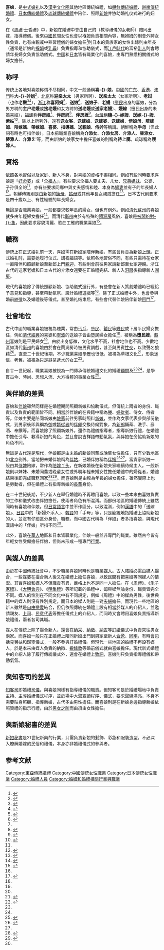 {{refimprove|time=2015-07-10T06:04:39+00:00}}
{{NoteTA
|G1= IT
|T = zh-cn:喜娘; zh-tw:隨嫁姆; zh-hk:大妗姐; zh-sg:送嫁姆;
|1 = zh-cn:喜娘; zh-tw:隨嫁姆; zh-hk:大妗姐; zh-sg:送嫁姆;
}}
'''喜娘'''，是[[中式婚礼|中式婚礼]]以及[[漢字文化圈|漢字文化圈]]其他地區傳統婚禮，如[[朝鮮傳統婚禮|朝鮮傳統婚禮]]、[[越南傳統婚禮|越南傳統婚禮]]、[[日本傳統婚禮|日本傳統婚禮]]及[[琉球傳統婚禮|琉球傳統婚禮]]中陪伴、照顾[[新娘|新娘]]并协助婚礼仪式进行的妇女。

在《[[周禮|周禮]]·士昏禮》中，新娘在婚禮中會由自己的{{link-en|姆|Chaperone (social)}}（教導禮儀的女老師）陪同出嫁，指導禮儀。後來[[中國|中國]]民間女性也會以褓姆負責相關內容，無褓姆的則會外聘女性負責，也有由親戚中熟習禮儀的婦女擔任<ref> {{cite book |author= 司馬光|year= |title=書儀·婚儀上 |quote=兩家各擇親戚婦人習于禮者為之，凡壻及婦行禮皆贊者相導之。| publisher=| location= | isbn= |ignore-isbn-error=true| pages= |date=|language=}}</ref>則日本的貴族家的女性出嫁則由年長{{link-ja|女中|女中}}（通常是新娘的[[褓姆|褓姆]]或[[乳母|乳母]]）負責指導和協助儀式，而[[江戶時代|江戶時代]]的富裕[[町人|町人]]則會聘請年長婦女負責協助儀式。[[中國|中國]]和[[日本|日本]]皆有職業化的喜娘，由專門熟悉相關儀式的婦女擔任。

==称呼==
传统上各地对喜娘称谓不尽相同，中文一般通稱'''喜-{}-娘'''，[[中國|中國]]的[[广东|广东]]、[[香港|香港]]、[[澳門|澳門]]称'''大-{}-妗姐'''<ref name="大妗">{{Cite web |url=http://open-lit.com/listbook.php?cid=94&gbid=322&bid=14909&start=0 |title=學做大妗姐　笑賺開心錢 |accessdate=2016-04-03 |author=盧勁業 |date=2012-04-01 |work= |publisher= |language=Zh-hant |archive-url=https://web.archive.org/web/20160908172122/http://www.open-lit.com/listbook.php?cid=94&gbid=322&bid=14909&start=0 |archive-date=2016-09-08 |dead-url=yes }}</ref>，[[北京|北京]]称'''迎亲太太'''（男家所聘）、'''送亲太太'''（女家所聘）、'''老姏'''（也作'''老蠻'''<ref name="老姏">{{Cite web |url=http://www.youdict.com/cidian/s/%E8%80%81%E5%A7%8F |title=老姏 |accessdate=2016-07-24 |author= |date= |work= |publisher=優詞 |language=Zh-hans |archive-date=2021-11-18 |archive-url=https://web.archive.org/web/20211118023953/https://www.youdict.com/cidian/s/%E8%80%81%E5%A7%8F |dead-url=yes }}</ref><ref name="舊京">{{Cite web |url=http://www.atoomu.com/geo/city/c/MzEzMDk0.shtml |title=舊京婚俗 |accessdate=2016-07-24 |author=責任編輯: 蘇向東 |date=2009-03-11 |work= |publisher=中國網 |language=Zh-hant |deadurl=yes |archiveurl=https://web.archive.org/web/20160809211708/http://www.atoomu.com/geo/city/c/MzEzMDk0.shtml |archivedate=2016-08-09 }}</ref>），[[浙江|浙江]]称'''喜阿妈'''<ref name="a1">{{Cite web |url=http://www.china.com.cn/aboutchina/zhuanti/jxms/2008-02/01/content_9630742.htm |title=喜娘 |accessdate=2016-04-03 |author=责任编辑：雨悦 |date=2008-02-01 |work= |publisher=中国网 |language=Zh-hans |archive-date=2012-09-01 |archive-url=https://web.archive.org/web/20120901181933/http://www.china.com.cn/aboutchina/zhuanti/jxms/2008-02/01/content_9630742.htm |dead-url=no }}</ref>、'''送娘'''<ref name="嵊泗">{{Cite web|url=http://ssda.zsdaj.gov.cn/ztzl/fzbs/677382.shtml|title=嵊泗的婚礼习俗|accessdate=2016-07-24|author=|date=2014-05-08|work=|publisher=嵊泗县档案局|language=Zh-hans|deadurl=yes|archiveurl=https://web.archive.org/web/20160324161253/http://ssda.zsdaj.gov.cn/ztzl/fzbs/677382.shtml|archivedate=2016-03-24}}</ref>、'''送娘子'''、'''老嫚'''（[[墮民|墮民]]出身的喜娘，分為男方聘的'''主户老嫚'''或'''接老嫚'''和女方聘的'''送老嫚'''或'''送家老嫚'''）、'''嫚線'''（墮民出身的未婚喜娘），[[福建|福建]]称'''伴房娘'''<ref name="a2"/>、'''伴房妈'''<ref>{{Cite web |url=http://www.chinanews.com/sh/news/2008/03-15/1192791.shtml |title=闽都风情：能说会道的福州传统喜娘“伴房妈” |accessdate=2016-04-03 |author=记者：林维莉 |date=2008-03-15 |work= |publisher=中国新闻网 |language=Zh-hans |archive-date=2016-04-16 |archive-url=https://web.archive.org/web/20160416015301/http://www.chinanews.com/sh/news/2008/03-15/1192791.shtml |dead-url=no }}</ref>、'''伴房嬷'''<ref>{{Cite web |url=http://www.chinanews.com/df/2013/11-23/5538761.shtml |title=闽都风情：“金牌喜娘”复兴福州“伴房嬷”婚俗 |accessdate=2016-04-03 |author=记者：张羽 |date=2008-03-15 |work= |publisher=中国新闻网 |language=Zh-hans |archive-date=2018-07-12 |archive-url=https://web.archive.org/web/20180712155648/http://www.chinanews.com/df/2013/11-23/5538761.shtml |dead-url=no }}</ref>，[[台灣|台灣]]稱'''隨-{}-嫁姆'''、'''送嫁-{}-姆'''、'''紫姑'''<ref name="諸羅">{{Cite web|url=http://140.112.30.230/Fangjr/T_Fangjr/Show_volume.php?Keyword=%E7%89%9B&Reference_id=141&Page_order=99|title=諸羅縣志|accessdate=2016-04-03|author=周鍾瑄、陳夢林|date=|work=|publisher=|language=Zh-hant|quote=紫姑(送嫁婦也)引女登輿|archive-date=2016-04-25|archive-url=https://web.archive.org/web/20160425171440/http://140.112.30.230/Fangjr/T_Fangjr/Show_volume.php?Keyword=%E7%89%9B&Reference_id=141&Page_order=99|dead-url=yes}}</ref>，除以上所列外，還有'''送女客'''、'''送嫁娘'''、'''送嫁婆'''、'''送嫁婦'''、'''倩娘母'''、'''陪嫁姆'''、'''陪嫁媽'''、'''帶嫁姆'''、'''喜婆'''、'''指導媽'''、'''送親娘'''、'''侍妗'''等稱謂。朝鮮稱為'''手母'''（但此詞有時也可指伴娘）。日本把職業喜娘稱為'''介添女'''、'''介添女房'''、'''介添人'''、'''替添女'''、'''替添人'''、'''介添え''''等，而由新娘的娘家女中擔任喜娘的則稱為'''待上臈'''。琉球稱為'''護嫁人'''。

==資格==
依照各地習俗以及家庭、新人本身，對喜娘的資格不盡相同。例如有些同時要求喜娘是「[[好命婆|好命婆]]」或「[[全福人|全福人]]」，有些要求全福人要丈夫、儿女、[[兄弟姐妹|兄弟姐妹]]、公婆、子孙俱全的<ref name="a1"/>，亦有些要求同鄉中與丈夫感情和睦、本身為[[嫡妻|嫡妻]]並有子的年長婦人<ref name="唐榮">{{Cite web |url=http://manwe.lib.u-ryukyu.ac.jp/library/digia/tenji/tenji2012/#17 |title=唐栄林氏婚姻家禮 |accessdate=2016-04-03 |author=林文海 |date= |work= |publisher= |language=Zh-hant |quote=選擇同鄉年長夫婦諧和而生嫡子者 |archive-date=2020-06-11 |archive-url=https://web.archive.org/web/20200611154420/http://manwe.lib.u-ryukyu.ac.jp/library/digia/tenji/tenji2012/#17 |dead-url=no }}</ref>。朝鮮傳統則是由新娘的[[姨母|姨母]]、[[姑母|姑母]]或其他年長女親戚擔任<ref name="韓國">{{Cite book |title=韓國的民俗與文化 |author=扈貞煥|date=2006年 |work= |publisher=臺灣商務印書館|isbn=9789570521160 |language=Zh-hant|page=120 }}</ref>。日本古代則要求是四十歲以上、有性經驗的年長婦女。

無論是否職業喜娘，一般都要求較年長的婦女，但也有例外。例如[[清代|清代]][[蘇州|蘇州]]的喜娘就多由年輕婦女擔任<ref name="清稗1">{{Cite web |url=http://open-lit.com/listbook.php?cid=94&gbid=322&bid=14909&start=0 |title=清稗類鈔 奴婢類 |accessdate=2016-04-03 |author=徐珂 |date= |work= |publisher=開放文學 |language=Zh-hant |archive-url=https://web.archive.org/web/20160908172122/http://www.open-lit.com/listbook.php?cid=94&gbid=322&bid=14909&start=0 |archive-date=2016-09-08 |dead-url=yes }}</ref>。而清代[[衡州|衡州]]由於有特殊的[[鬧洞房|鬧洞房]]風俗，喜娘是[[鬧喜娘|被鬧的對-{}-象]]，因此要求容貌清麗、歌曲工雅的職業喜娘<ref name="清稗2">{{Cite web|url=http://open-lit.com/listbook.php?cid=41&gbid=322&bid=14856&start=0|title=清稗類鈔 婚姻類|accessdate=2016-04-03|author=徐珂|date=|work=|publisher=|language=Zh-hant|archive-date=2016-12-20|archive-url=https://web.archive.org/web/20161220125403/http://open-lit.com/listbook.php?cid=41&gbid=322&bid=14856&start=0|dead-url=yes}}</ref>。

==職務==
傳統上在正式婚礼前一天，喜娘需在新娘家陪伴新娘，有些會負責為新娘[[上頭|上頭]]。正式婚礼时，需要她履行仪式、講祝福語等。依照各地習俗不同，有些只需待在女家一直陪伴和照顧新娘至新郎上門[[親迎|親迎]]，有些則會前往男家請新郎至女家迎親。浙江古代的送家老嫚和日本古代的介添女還要在正婚禮完結、新人入[[洞房|洞房]]後指導新人[[圓房|圓房]]。

現代的喜娘除了傳統照顧新娘、協助儀式進行外，有些會在新人策劃婚禮時已經給予意見和指導，甚至帶動氣氛、設計婚禮遊戲等<ref name="大妗" />。除了正式婚禮中外，也會參與婚前[[納徵|納徵]]以及婚禮後{{link-en|見舅姑禮|Pyebaek}}等儀式，甚至婚礼结束后，有些會代替伴娘陪伴新娘[[回門|回門]]<ref name="a2">{{Cite web |url=http://www.qztv.cn/wenzinews.aspx?id=56079 |title=闽都风情：“金牌喜娘”传承福州传统民俗文化 |accessdate=2016-04-03 |author=编辑：龙敏 |date=2012-08-19 |work= |publisher=泉州广播电视台网站，来源：福建新闻网 |language=Zh-hans |archive-url=https://web.archive.org/web/20160426173337/http://www.qztv.cn/wenzinews.aspx?id=56079 |archive-date=2016-04-26 |dead-url=yes }}</ref>。

==社會地位==
古代中國的職業喜娘被視為賤業，常由[[丐戶|丐戶]]、[[墮民|墮民]]、[[蜑民|蜑民]]等[[賤民|賤民]]或下層平民婦女擔任，例如[[清代|清代]][[紹興|紹興]]的喜婆和[[寧波|寧波]]的送娘子皆由墮民婦女擔任<ref name="嵊泗"/>，被稱為'''墮民嫂'''，[[蘇州|蘇州]]喜娘則是平民婦女<ref name="清稗1" />。由於出身低微，文化水平不高，社會地位也不高。少數地區如清代[[衡州|衡州]]的喜娘由於會在鬧洞房時被男賓調戲，甚至與男賓[[性交|性交]]，以致聲名狼藉<ref name="清稗2" />。直至二十世紀後期，不少職業喜娘學歷也很低，被視為草根文化<ref name="福州">{{Cite web |url=http://pic.fznews.com.cn/jujiao/20150104/54a899641be7b.shtml?p=1 |title=福州喜娘与时俱进创新婚庆习俗　影响力走向全国 |accessdate=2016-04-03 |author=记者：顾伟 |date=2015-01-04 |work= |publisher=福州新聞網，来源：福州晚报 |language=Zh-hans |archive-date=2016-04-17 |archive-url=https://web.archive.org/web/20160417142945/http://pic.fznews.com.cn/jujiao/20150104/54a899641be7b.shtml?p=1 |dead-url=no }}</ref>，形象迷信、老舊，被視為只是斟茶遞水的女工<ref name="阿嬸">{{Cite web |url=http://ubeat.com.cuhk.edu.hk/%E4%B8%AD%E5%B9%B4%E5%A9%A6%E5%A5%B3%E5%81%9A%E5%A4%A7%E5%A6%97%EF%BC%9A%E6%88%91%E5%93%8B%E5%94%94%E5%86%8D%E4%BF%82%E3%80%8C%E9%98%BF%E5%AC%B8%E3%80%8D/ |title=中年婦女做大妗：我哋唔再係「阿嬸」 |accessdate=2016-04-03 |author=編輯：植敏欣、記者：劉潔伶 |date=2014-05-12 |work= |publisher=114期大學線 |language=Zh-hant |archive-date=2019-09-10 |archive-url=https://web.archive.org/web/20190910045855/http://ubeat.com.cuhk.edu.hk/%E4%B8%AD%E5%B9%B4%E5%A9%A6%E5%A5%B3%E5%81%9A%E5%A4%A7%E5%A6%97%EF%BC%9A%E6%88%91%E5%93%8B%E5%94%94%E5%86%8D%E4%BF%82%E3%80%8C%E9%98%BF%E5%AC%B8%E3%80%8D/ |dead-url=no }}</ref>。

自廿一世紀起，職業喜娘被視為一門傳承傳統婚禮文化的婚禮[[顧問|顧問]]及{{link-en|婚禮策劃|Wedding planner}}<ref name="大妗" /><ref name="阿嬸" />，是學貫古今、時尚、思想入流、大方得體的事業女性<ref name="摩登">{{Cite web |url=http://wedding.esdlife.com/articles/wedding-beforemarry/20131104_chinese_customs_consultants/ |title=摩登大妗姐 盡訴心中情 |accessdate=2016-04-03 |author=Connie |date=2013-11-03 |work= |publisher=新婚生活易 |language=Zh-hant |archive-date=2016-12-20 |archive-url=https://web.archive.org/web/20161220160720/http://wedding.esdlife.com/articles/wedding-beforemarry/20131104_chinese_customs_consultants/ |dead-url=no }}</ref>。
==與伴娘的差異==
喜娘和[[伴娘|伴娘]]雖然同樣是在婚禮期間照顧新娘和協助儀式，但傳統上兩者的身份、職責以及負責的範圍皆不同。相當於伴娘的在典籍中稱為[[媵|媵]]、[[婦從者|婦從者]]、侍女、侍者等。伴娘主要是陪同新娘由[[娘家|娘家]]前往男家時照料[[新娘|新娘]]，並作為女家代表參與部份儀式，到男家後即與稱為[[御|御]]或[[婿從者|婿從者]]的[[伴郎|伴郎]]交換侍候對象，為[[新郎|新郎]]鋪蓆、洗手、斟酒、奉饌等。而喜娘除了照顧新娘外，還作為禮儀指導者，指導新娘行禮，在婚禮中擔任引導、教導新娘的角色，並且會說吉祥語帶動氣氛，與伴娘在旁協助新娘的角色不同。

無論是古代還是現代，伴娘都是由未婚的新娘同輩或晚輩女性擔任，只有少數地區如[[北京|北京]]例外，當地把未婚伴娘稱為[[伴姑|伴姑]]，已婚伴娘稱為[[伴嫂|伴嫂]]<ref name="老北京">{{Cite web |url=http://www.atoomu.com/life/she/su/NTI0Mzc3.shtml |title=老北京結婚的13項禮儀流程 |accessdate=2016-07-24 |author= |date= |work= |publisher=2016-06-25 |language=Zh-hant |archive-url=https://web.archive.org/web/20160810004925/http://www.atoomu.com/life/she/su/NTI0Mzc3.shtml |archive-date=2016-08-10 |dead-url=yes }}</ref><ref name="舊京" />。富貴家新娘一般由其[[侍婢|侍婢]]陪嫁，常作為[[陪嫁丫头|陪嫁丫头]]，在新娘婚後在新娘夫家繼續侍候主人。一般新娘則以妹妹、未婚同輩或晚輩女性或外聘年輕未婚女性擔任婚禮中的婦從者，婚禮結束後即完成職務回家<ref name="電白">{{Cite web |url=http://www.dbtv.gd.cn/index.php/culture |title=电白民间习俗 |accessdate=2016-04-03 |author=徐珂 |date= |work= |publisher=電白廣播電視台 |language=Zh-hant |archive-date=2016-08-06 |archive-url=https://web.archive.org/web/20160806193428/http://www.dbtv.gd.cn/index.php/culture |dead-url=no }}</ref><ref name="台灣">{{Cite book |title=台灣舊俗圖集 |author=作者： 劉興欽 |date=2007-11-01 |work= |publisher=聯經出版公司 |isbn=9789570832112 |language=Zh-hant|page=120 }}</ref>。而喜娘則是由較為年長的婦女擔任，雖然實際上也是勞動者，但在婚禮上有指導新娘的[[長輩|長輩]]身份。

在二十世紀後期，不少新人在舉行婚禮時不再聘用喜娘，以致一些本來由喜娘負責的工作和儀式改由伴娘擔任，使兩者角色有所混淆。而部份地區的婚禮傳統上雖然同時有喜娘和伴娘，但[[日常語言|日常語言]]中並不作區分，以致混淆，例如[[漢語|漢語]]中的「送嫁娘」、[[日語|日語]]中的「新婦介添人」、[[韓語|韓語]]的「手母」等，只是籠統地指婚禮上協助新娘的人，並沒有仔細區分身份、職務。而中國古代稱為「伴娘」者多指喜娘，與現代漢語中的「伴娘」所指不同<ref name="清稗2" />。

此外，喜娘在[[華人|華人]]地區和日本皆職業化，伴娘一般並非專門的職業。雖然古今皆有年輕女性受僱擔任伴娘，但尚未形成一種專門[[行業|行業]]。

==與媒人的差異==
由於在中國傳統社會中，不少職業喜娘同時也是職業[[媒人|媒人]]。古人結婚必需由媒人撮合，一些媒婆在撮合新人後又在婚禮上擔任喜娘，以致民間有把喜娘等同媒人的情況。其實喜娘和媒人不但職責有異，嚴格上也不是同一人擔任。在《[[周禮|周禮]]》、《[[朱子家禮|朱子家禮]]》、《[[大明會典|大明會典]]》、《[[明集禮|明集禮]]》等所記載的婚禮中，姆與媒無論身份、職責皆完全不同。媒人的性別在不同文化中有不同規定，例如《周禮》中的媒為男性，後世典籍中的媒人則沒有性別規定，而日本的媒人則是一對[[夫婦|夫婦]]擔任。而現代一些地區的新人雖然是[[自由戀愛|自由戀愛]]結合，但仍依照傳統在婚禮上設有相當於媒人的介紹人，並邀請親友、[[上司|上司]]、[[民意代表|民意代表]]等擔任儀式上的介紹人，而同時又會聘用喜娘負責指導新娘禮儀，兩者各司其職。

媒人在傳統上除了撮合新人，還會在[[納采|納采]]、[[納徵|納徵]]、[[納吉|納吉]]等[[訂婚|訂婚]]儀式中負責來往男女兩家。而喜娘一般只在正婚禮上陪同新娘出門到男家至新人[[合巹|合巹]]、[[同牢|同牢]]，有時會包括見舅姑和歸寧儀式，一般不參與訂婚禮儀。但現代一些地區的婚禮不再設有媒人，於是本來由媒人負責的納徵、[[搬嫁妝|搬嫁妝]]等婚前儀式就由喜娘擔任。現代新式婚禮中的介紹人除了履行傳統儀式外，還會在婚禮上[[致詞|致詞]]，喜娘則只負責指導禮儀和帶動氣氛。

==與知客司的差異==
[[知客司|知客司]]即婚禮[[司儀|司儀]]，與喜娘同樣有指導禮儀的職責。但知客司是於婚禮場地中負責主持、主導婚禮儀式程序，並於場中大聲宣讀程序、儀式，要求聲線洪亮，本身不需要貼身照顧、指導新娘，古代多由男性擔任。而喜娘則是在新娘身邊指導新娘依照贊禮的指示行禮，由於[[男女之防|男女之防]]而由須由女性擔任。

==與新娘秘書的差異==
[[新娘秘書|新娘秘書]]是21世紀新興的行業，只需負責新娘的髮飾、彩妝和服裝造型，不必深入瞭解婚嫁的民俗和禮儀，本身亦非婚禮儀式的參與者。

==参考文献==
{{Reflist|2}}

[[Category:東亞傳統婚禮|Category:東亞傳統婚禮]]
[[Category:中國傳統女性職業|Category:中國傳統女性職業]]
[[Category:日本傳統女性職業|Category:日本傳統女性職業]]
[[Category:婚禮人員|Category:婚禮人員]]
[[Category:婚姻和婚禮相關行業與職業|Category:婚姻和婚禮相關行業與職業]]